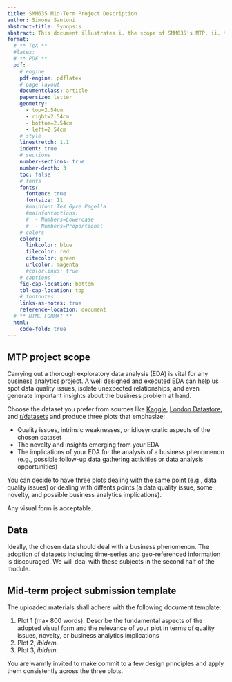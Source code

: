 ```yaml
---
title: SMM635 Mid-Term Project Description
author: Simone Santoni
abstract-title: Synopsis
abstract: This document illustrates i. the scope of SMM635's MTP, ii. the dataset to be used to address the data visualization problem, iii. the template that the students shall adopt to present their solution to the data visualization problem.
format:
  # ** TeX **
  #latex:
  # ** PDF **
  pdf:
    # engine
    pdf-engine: pdflatex
    # page layout
    documentclass: article
    papersize: letter
    geometry:
      - top=2.54cm
      - right=2.54cm
      - bottom=2.54cm
      - left=2.54cm
    # style
    linestretch: 1.1
    indent: true
    # sections
    number-sections: true
    number-depth: 3
    toc: false
    # fonts
    fonts:
      fontenc: true
      fontsize: 11
      #mainfont:TeX Gyre Pagella
      #mainfontoptions:
      #  - Numbers=Lowercase
      #  - Numbers=Proportional
    # colors
    colors:
      linkcolor: blue
      filecolor: red
      citecolor: green
      urlcolor: magenta
      #colorlinks: true
    # captions
    fig-cap-location: bottom
    tbl-cap-location: top
    # footnotes
    links-as-notes: true
    reference-location: document
  # ** HTML FORMAT **
  html:
    code-fold: true
---
```


## MTP project scope

Carrying out a thorough exploratory data analysis (EDA) is vital for any business analytics project. A well designed and executed EDA can help us spot data quality issues, isolate unexpected relationships, and even generate important insights about the business problem at hand. 

Choose the dataset you prefer from sources like [Kaggle](https://www.kaggle.com/), [London Datastore](https://data.london.gov.uk/), and [r/datasets](https://www.reddit.com/r/datasets/) and produce three plots that emphasize:

+ Quality issues, intrinsic weaknesses, or idiosyncratic aspects of the chosen dataset
+ The novelty and insights emerging from your EDA
+ The implications of your EDA for the analysis of a business phenomenon (e.g., possible follow-up data gathering activities or data analysis opportunities)

You can decide to have three plots dealing with the same point (e.g., data quality issues) or dealing with diffents points (a data quality issue, some novelty, and possible business analytics implications).

Any visual form is acceptable.

## Data

Ideally, the chosen data should deal with a business phenomenon. The adoption of datasets including time-series and geo-referenced information is discouraged. We will deal with these subjects in the second half of the module.

## Mid-term project submission template

The uploaded materials shall adhere with the following document template:

1. Plot 1 (max 800 words). Describe the fundamental aspects of the adopted visual form and the relevance of your plot in terms of quality issues, novelty, or business analytics implications
2. Plot 2, *ibidem*.
3. Plot 3, *ibidem*.

You are warmly invited to make commit to a few design principles and apply them consistently across the three plots.
